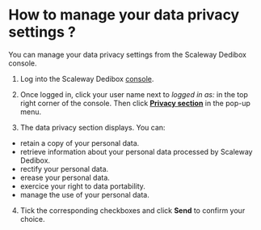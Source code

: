 # How to manage your data privacy settings ?

You can manage your data privacy settings from the Scaleway Dedibox console.

1. Log into the Scaleway Dedibox [console](https://console.scaleway.com).

2. Once logged in, click your user name next to _logged in as:_ in the top right corner of the console. Then click **[Privacy section](https://console.infra.online.net/en/account/privacy)** in the pop-up menu.

<Lightbox src="scaleway-dedibox-console-privacy-menu.png" width="600" alt="" />

3. The data privacy section displays. You can:

- retain a copy of your personal data.
- retrieve information about your personal data processed by Scaleway Dedibox.
- rectify your personal data.
- erease your personal data.
- exercice your right to data portability.
- manage the use of your personal data.

4. Tick the corresponding checkboxes and click **Send** to confirm your choice.
